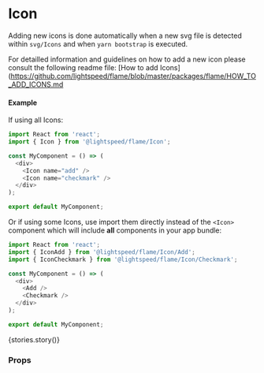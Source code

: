 
<Meta title="Components/Icon" component={Icon} />

# Icon

Adding new icons is done automatically when a new svg file is detected within `svg/Icons` and when `yarn bootstrap` is executed.

For detailled information and guidelines on how to add a new icon please consult the following readme file: [How to add Icons](https://github.com/lightspeed/flame/blob/master/packages/flame/HOW_TO_ADD_ICONS.md

#### Example

If using all Icons:

```js
import React from 'react';
import { Icon } from '@lightspeed/flame/Icon';

const MyComponent = () => (
  <div>
    <Icon name="add" />
    <Icon name="checkmark" />
  </div>
);

export default MyComponent;
```

Or if using some Icons, use import them directly instead of the `<Icon>` component which will include **all** components in your app bundle:

```js
import React from 'react';
import { IconAdd } from '@lightspeed/flame/Icon/Add';
import { IconCheckmark } from '@lightspeed/flame/Icon/Checkmark';

const MyComponent = () => (
  <div>
    <Add />
    <Checkmark />
  </div>
);

export default MyComponent;
```

<Preview>
  <Story name="story">{stories.story()}</Story>
</Preview>

### Props

<Props of={Icon} />
